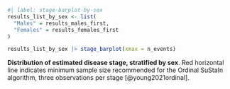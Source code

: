 :::{#suppfig-stage-barplot-by-sex}

```r
#| label: stage-barplot-by-sex
results_list_by_sex <- list(
  "Males" = results_males_first,
  "Females" = results_females_first
)

results_list_by_sex |> stage_barplot(xmax = n_events)
```

**Distribution of estimated disease stage, stratified by sex**.
Red horizontal line indicates minimum sample size
recommended for the Ordinal SuStaIn algorithm,
three observations per stage [@young2021ordinal].

:::
